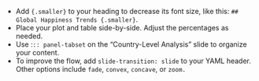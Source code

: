 * Add `{.smaller}` to your heading to decrease its font size, like this: `## Global Happiness Trends {.smaller}`.
* Place your plot and table side-by-side. Adjust the percentages as needed.
* Use :`:: panel-tabset` on the "Country-Level Analysis" slide to organize your content.
* To improve the flow, add `slide-transition: slide` to your YAML header. Other options include `fade`, `convex`, `concave`, or `zoom.`